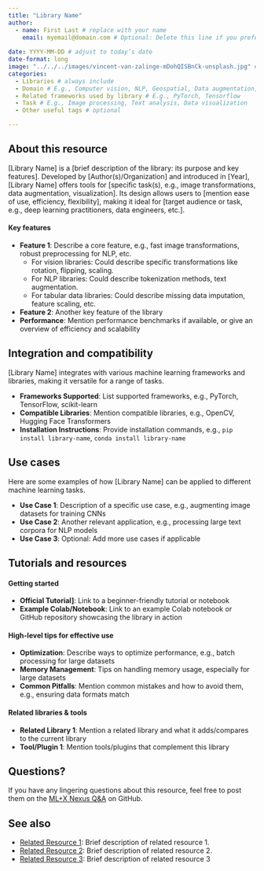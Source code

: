 ```yaml
---
title: "Library Name"
author: 
  - name: First Last # replace with your name
    email: myemail@domain.com # Optional: Delete this line if you prefer not to share your email.
    
date: YYYY-MM-DD # adjust to today’s date
date-format: long
image: "../../../images/vincent-van-zalinge-mDohQISBnCk-unsplash.jpg" # In your local copy of the Nexus repository, add a representative image for this resource to the images folder. Both PNGs and JPGs are acceptable formats. Adjust the filename here from "vincent-van-zalinge-mDohQISBnCk-unsplash.jpg" to the name of your image.
categories: 
  - Libraries # always include
  - Domain # E.g., Computer vision, NLP, Geospatial, Data augmentation, Preprocessing
  - Related frameworks used by library # E.g., PyTorch, Tensorflow
  - Task # E.g., Image processing, Text analysis, Data visualization
  - Other useful tags # optional

---
```

## About this resource

[Library Name] is a [brief description of the library: its purpose and key features]. Developed by [Author(s)/Organization] and introduced in [Year], [Library Name] offers tools for [specific task(s), e.g., image transformations, data augmentation, visualization]. Its design allows users to [mention ease of use, efficiency, flexibility], making it ideal for [target audience or task, e.g., deep learning practitioners, data engineers, etc.].

#### Key features
- **Feature 1**: Describe a core feature, e.g., fast image transformations, robust preprocessing for NLP, etc.
  - For vision libraries: Could describe specific transformations like rotation, flipping, scaling.
  - For NLP libraries: Could describe tokenization methods, text augmentation.
  - For tabular data libraries: Could describe missing data imputation, feature scaling, etc.
- **Feature 2**: Another key feature of the library
- **Performance**: Mention performance benchmarks if available, or give an overview of efficiency and scalability

## Integration and compatibility
[Library Name] integrates with various machine learning frameworks and libraries, making it versatile for a range of tasks.

- **Frameworks Supported**: List supported frameworks, e.g., PyTorch, TensorFlow, scikit-learn
- **Compatible Libraries**: Mention compatible libraries, e.g., OpenCV, Hugging Face Transformers
- **Installation Instructions**: Provide installation commands, e.g., `pip install library-name`, `conda install library-name`

## Use cases
Here are some examples of how [Library Name] can be applied to different machine learning tasks.

- **Use Case 1**: Description of a specific use case, e.g., augmenting image datasets for training CNNs
- **Use Case 2**: Another relevant application, e.g., processing large text corpora for NLP models
- **Use Case 3**: Optional: Add more use cases if applicable

## Tutorials and resources
#### Getting started
- **Official Tutorial]**: Link to a beginner-friendly tutorial or notebook
- **Example Colab/Notebook**: Link to an example Colab notebook or GitHub repository showcasing the library in action

#### High-level tips for effective use
- **Optimization**: Describe ways to optimize performance, e.g., batch processing for large datasets
- **Memory Management**: Tips on handling memory usage, especially for large datasets
- **Common Pitfalls**: Mention common mistakes and how to avoid them, e.g., ensuring data formats match

#### Related libraries & tools
- **Related Library 1**: Mention a related library and what it adds/compares to the current library
- **Tool/Plugin 1**: Mention tools/plugins that complement this library

## Questions?
If you have any lingering questions about this resource, feel free to post them on the [ML+X Nexus Q&A](https://github.com/UW-Madison-DataScience/ML-X-Nexus/discussions/categories/q-a) on GitHub.

## See also
<!-- MARKDOWN COMMENT: Please Check the existing resources on Nexus to see if any other related resources (e.g., related books/videos, blog posts commenting on the resource, alternative approaches/frameworks, etc.) should be linked below. You may also link to resources which aren't currently on the Nexus platform, if applicable. However, if you're feeling ambitious, you may wish to post those to Nexus as well!  -->
- [Related Resource 1](Link to related resource 1): Brief description of related resource 1.
- [Related Resource 2](Link to related resource 2): Brief description of related resource 2.
- [Related Resource 3](Link to related resource 3): Brief description of related resource 3


